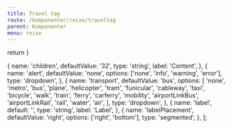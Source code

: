 ```yaml
---
title: Travel tag
route: /komponenter/reise/traveltag
parent: Komponenter
menu: reise
---
```



  return <SEO title={props.pageContext.frontmatter.title} description={props.pageContext.frontmatter.description} pathname={props.pageContext.frontmatter.route} />
}

  {
    name: 'children',
    defaultValue: '32',
    type: 'string',
    label: 'Content',
  },
  {
    name: 'alert',
    defaultValue: 'none',
    options: ['none', 'info', 'warning', 'error'],
    type: 'dropdown',
  },
  {
    name: 'transport',
    defaultValue: 'bus',
    options: [
      'none',
      'metro',
      'bus',
      'plane',
      'helicopter',
      'tram',
      'funicular',
      'cableway',
      'taxi',
      'bicycle',
      'walk',
      'train',
      'ferry',
      'carferry',
      'mobility',
      'airportLinkBus',
      'airportLinkRail',
      'rail',
      'water',
      'air',
    ],
    type: 'dropdown',
  },
  {
    name: 'label',
    default: '',
    type: 'string',
    label: 'Label',
  },
  {
    name: 'labelPlacement',
    defaultValue: 'right',
    options: ['right', 'bottom'],
    type: 'segmented',
  },
];
